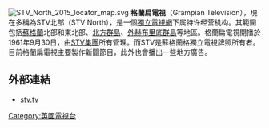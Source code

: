 [[File:STV_North_2015_locator_map.svg|thumb]]
'''格蘭扁電視'''（Grampian Television），現在多稱為STV北部（STV North），是一個[[獨立電視網|獨立電視網]]下属特许经营机构。其範圍包括[[蘇格蘭|蘇格蘭]]北部和東北部、[[北方群島|北方群島]]、[[外赫布里底群島|外赫布里底群島]]等地區。格蘭扁電視開播於1961年9月30日，由[[STV集團|STV集團]]所有管理。而STV是蘇格蘭格獨立電視牌照所有者。目前格蘭扁電視主要製作新聞節目，此外也會播出一些地方廣告。
==外部連結==
*[http://www.stv.tv stv.tv] {{WebCite|url=https://www.webcitation.org/5mqrlkndV?url=http://www.stv.tv/ |date=20100117150821 |dateformat=iso }}
{{ITV}}
{{ITV regional history}}  
[[Category:英國電視台|Category:英國電視台]]